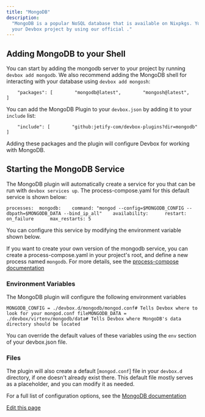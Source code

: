 ```yaml
---
title: "MongoDB"
description:
  "MongoDB is a popular NoSQL database that is available on Nixpkgs. You can configure MongoDB for
  your Devbox project by using our official ."
---
```


## Adding MongoDB to your Shell[​](#adding-mongodb-to-your-shell "Direct link to Adding MongoDB to your Shell")

You can start by adding the mongodb server to your project by running `devbox add mongodb`. We also
recommend adding the MongoDB shell for interacting with your database using `devbox add mongosh`:

```
    "packages": [        "mongodb@latest",        "mongosh@latest",    ]
```

You can add the MongoDB Plugin to your `devbox.json` by adding it to your `include` list:

```
    "include": [        "github:jetify-com/devbox-plugins?dir=mongodb"    ]
```

Adding these packages and the plugin will configure Devbox for working with MongoDB.

## Starting the MongoDB Service[​](#starting-the-mongodb-service "Direct link to Starting the MongoDB Service")

The MongoDB plugin will automatically create a service for you that can be run with
`devbox services up`. The process-compose.yaml for this default service is shown below:

```
processes:  mongodb:    command: "mongod --config=$MONGODB_CONFIG --dbpath=$MONGODB_DATA --bind_ip_all"    availability:      restart: on_failure      max_restarts: 5
```

You can configure this service by modifying the environment variable shown below.

If you want to create your own version of the mongodb service, you can create a process-compose.yaml
in your project's root, and define a new process named `mongodb`. For more details, see the
[process-compose documentation](https://f1bonacc1.github.io/process-compose/)

### Environment Variables[​](#environment-variables "Direct link to Environment Variables")

The MongoDB plugin will configure the following environment variables

```
MONGODB_CONFIG = ./devbox.d/mongodb/mongod.conf# Tells Devbox where to look for your mongod.conf fileMONGODB_DATA = ./devbox/virtenv/mongodb/data# Tells Devbox where MongoDB's data directory should be located
```

You can override the default values of these variables using the `env` section of your devbox.json
file.

### Files[​](#files "Direct link to Files")

The plugin will also create a default \[`mongod.conf`] file in your `devbox.d` directory, if one
doesn't already exist there. This default file mostly serves as a placeholder, and you can modify it
as needed.

For a full list of configuration options, see the
[MongoDB documentation](https://www.mongodb.com/docs/v6.0/reference/configuration-options/)

[Edit this page](https://github.com/jetify-com/devbox/tree/main/docs/app/docs/devbox_examples/databases/mongodb.md)
